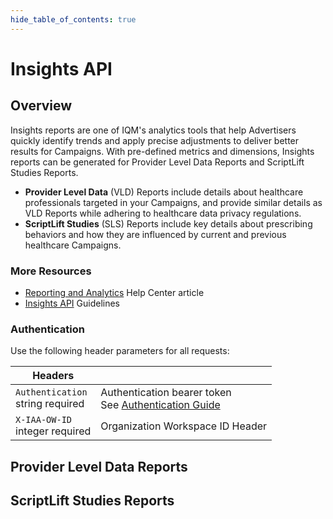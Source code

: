 ```yaml
---
hide_table_of_contents: true
---
```



# Insights API

## Overview

Insights reports are one of IQM's analytics tools that help Advertisers quickly identify trends and apply precise adjustments to deliver better results for Campaigns. With pre-defined metrics and dimensions, Insights reports can be generated for Provider Level Data Reports and ScriptLift Studies Reports. 

  * **Provider Level Data** (VLD) Reports include details about healthcare professionals targeted in your Campaigns, and provide similar details as VLD Reports while adhering to healthcare data privacy regulations.
  * **ScriptLift Studies** (SLS) Reports include key details about prescribing behaviors and how they are influenced by current and previous healthcare Campaigns. 

### More Resources
  * [Reporting and Analytics<ExternalLink />](https://help.iqm.com/en/collections/1361396-reporting-and-analytics) Help Center article
  * [Insights API](/Guidelines/Insights-API-Guidelines) Guidelines

### Authentication

Use the following header parameters for all requests:

  <div class="smallTable">

| Headers  |  |
| ----  | --- |
| `Authentication` <br /><span class="type-text">string</span> <span class="required-text">required</span> | Authentication bearer token <br />See [Authentication Guide](/Quickstart%20Guides/Authentication-Quickstart-Guide) |
| `X-IAA-OW-ID` <br /><span class="type-text">integer</span> <span class="required-text">required</span> | Organization Workspace ID Header |

</div>

## Provider Level Data Reports

<PldReports />

## ScriptLift Studies Reports

<SlsReports />
